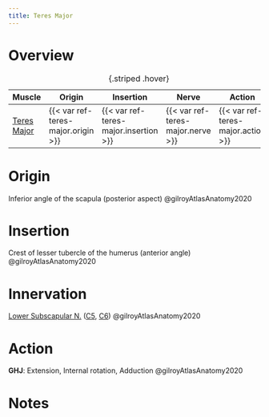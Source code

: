 ```yaml
---
title: Teres Major
---
```



# Overview

| Muscle  | Origin | Insertion | Nerve | Action |
|------|--------|-------|----------|--------|
| [Teres Major]({{< var ref-teres-major.path >}}) | {{< var ref-teres-major.origin >}} | {{< var ref-teres-major.insertion >}} | {{< var ref-teres-major.nerve >}} | {{< var ref-teres-major.action >}} |
: {.striped .hover}



# Origin

Inferior angle of the scapula (posterior aspect) @gilroyAtlasAnatomy2020


# Insertion

Crest of lesser tubercle of the humerus (anterior angle) @gilroyAtlasAnatomy2020


# Innervation

[Lower Subscapular N.]({{< var ref-lower-subscapular-nerve.path >}}) ([C5]({{< var ref-nerve-root.c5 >}}), [C6]({{< var ref-nerve-root.c6 >}})) @gilroyAtlasAnatomy2020

# Action

**GHJ**: Extension, Internal rotation, Adduction @gilroyAtlasAnatomy2020



# Notes